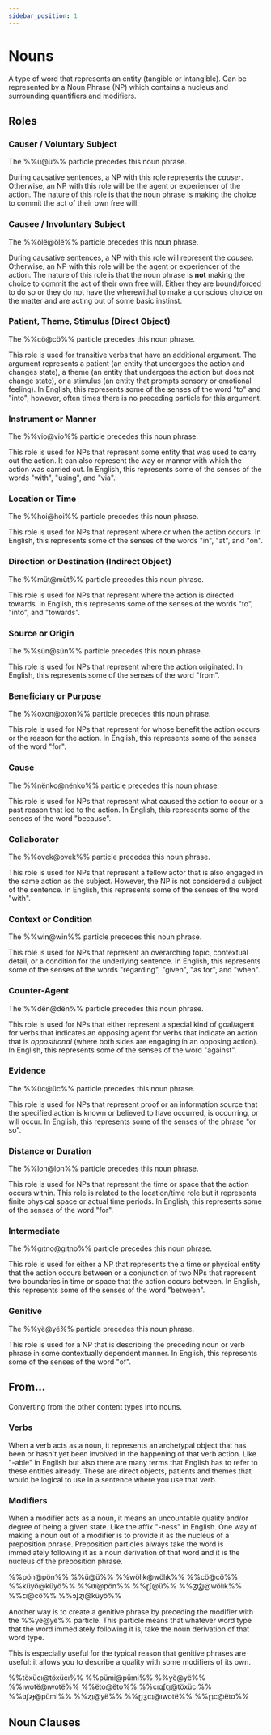 ```yaml
---
sidebar_position: 1
---
```



# Nouns

A type of word that represents an entity (tangible or intangible). Can be
represented by a Noun Phrase (NP) which contains a nucleus and surrounding
quantifiers and modifiers.

## Roles

### Causer / Voluntary Subject

The %%ü@ü%% particle precedes this noun phrase.

During causative sentences, a NP with this role represents the *causer*.
Otherwise, an NP with this role will be the agent or experiencer of the action.
The nature of this role is that the noun phrase is making the choice to commit
the act of their own free will. 

### Causee / Involuntary Subject

The %%ölë@ölë%% particle precedes this noun phrase.

During causative sentences, a NP with this role will represent the *causee*.
Otherwise, an NP with this role will be the agent or experiencer of the action.
The nature of this role is that the noun phrase is **not** making the choice to
commit the act of their own free will. Either they are bound/forced to do so or
they do not have the wherewithal to make a conscious choice on the matter and
are acting out of some basic instinst.

### Patient, Theme, Stimulus (Direct Object)

The %%cö@cö%% particle precedes this noun phrase.

This role is used for transitive verbs that have an additional argument. The
argument represents a patient (an entity that undergoes the action and changes
state), a theme (an entity that undergoes the action but does not change state),
or a stimulus (an entity that prompts sensory or emotional feeling). In English,
this represents some of the senses of the word "to" and "into", however, often
times there is no preceding particle for this argument.

### Instrument or Manner

The %%vio@vio%% particle precedes this noun phrase.

This role is used for NPs that represent some entity that was used to carry out
the action. It can also represent the way or manner with which the action was
carried out. In English, this represents some of the senses of the words "with",
"using", and "via".

### Location or Time

The %%hoi@hoi%% particle precedes this noun phrase.

This role is used for NPs that represent where or when the action occurs. In
English, this represents some of the senses of the words "in", "at", and "on".

### Direction or Destination (Indirect Object)

The %%müt@müt%% particle precedes this noun phrase.

This role is used for NPs that represent where the action is directed towards.
In English, this represents some of the senses of the words "to", "into", and
"towards".

### Source or Origin

The %%sün@sün%% particle precedes this noun phrase.

This role is used for NPs that represent where the action originated. In
English, this represents some of the senses of the word "from".

### Beneficiary or Purpose

The %%oxon@oxon%% particle precedes this noun phrase.

This role is used for NPs that represent for whose benefit the action occurs or
the reason for the action. In English, this represents some of the senses of the
word "for".

### Cause

The %%nënko@nënko%% particle precedes this noun phrase.

This role is used for NPs that represent what caused the action to occur or a
past reason that led to the action. In English, this represents some of the
senses of the word "because".

### Collaborator

The %%ovek@ovek%% particle precedes this noun phrase.

This role is used for NPs that represent a fellow actor that is also engaged in
the same action as the subject. However, the NP is not considered a subject of
the sentence. In English, this represents some of the senses of the word
"with".

### Context or Condition

The %%win@win%% particle precedes this noun phrase.

This role is used for NPs that represent an overarching topic, contextual
detail, or a condition for the underlying sentence. In English, this represents
some of the senses of the words "regarding", "given", "as for", and "when".

### Counter-Agent

The %%dën@dën%% particle precedes this noun phrase.

This role is used for NPs that either represent a special kind of goal/agent for
verbs that indicates an opposing agent for verbs that indicate an action that is
*oppositional* (where both sides are engaging in an opposing action). In
English, this represents some of the senses of the word "against".

### Evidence

The %%üc@üc%% particle precedes this noun phrase.

This role is used for NPs that represent proof or an information source that the
specified action is known or believed to have occurred, is occurring, or will
occur. In English, this represents some of the senses of the phrase "or so".

### Distance or Duration

The %%lon@lon%% particle precedes this noun phrase.

This role is used for NPs that represent the time or space that the action
occurs within. This role is related to the location/time role but it represents
finite physical space or actual time periods. In English, this represents some
of the senses of the word "for".

### Intermediate

The %%gıtno@gıtno%% particle precedes this noun phrase.

This role is used for either a NP that represents the a time or physical entity
that the action occurs between or a conjunction of two NPs that represent two
boundaries in time or space that the action occurs between. In English, this
represents some of the senses of the word "between".

### Genitive

The %%yë@yë%% particle precedes this noun phrase.

This role is used for a NP that is describing the preceding noun or verb phrase
in some contextually dependent manner. In English, this represents some of the
senses of the word "of".

## From...

Converting from the other content types into nouns.

### Verbs

When a verb acts as a noun, it represents an archetypal object that has been or
hasn't yet been involved in the happening of that verb action. Like "-able" in
English but also there are many terms that English has to refer to these
entities already. These are direct objects, patients and themes that would be
logical to use in a sentence where you use that verb.

### Modifiers

When a modifier acts as a noun, it means an uncountable quality and/or degree of
being a given state. Like the affix "-ness" in English. One way of making a noun
out of a modifier is to provide it as the nucleus of a preposition phrase.
Preposition particles always take the word is immediately following it as a noun
derivation of that word and it is the nucleus of the preposition phrase.

<Tabs groupId="popöun-kon-cukto" queryString>
  <TabItem value="latin" label="Latin" default>
    %%pön@pön%% %%ü@ü%% %%wölık@wölık%% %%cö@cö%% %%küyö@küyö%%
  </TabItem>
  <TabItem value="opügido" label="ɽʋʄꜿɟʌ">
    %%ʋ̃ı@pön%% %%ɽʄ@ü%% %%ʒıʓ̑ȷ@wölık%% %%ꞇı@cö%% %%ɔʄɀı@küyö%%
  </TabItem>
</Tabs>

Another way is to create a genitive phrase by preceding the modifier with the
%%yë@yë%% particle. This particle means that whatever word type that the word
immediately following it is, take the noun derivation of that word type.

This is especially useful for the typical reason that genitive phrases are
useful: it allows you to describe a quality with some modifiers of its own.

<Tabs groupId="popöun-kon-cukto" queryString>
  <TabItem value="latin" label="Latin" default>
    %%töxücı@töxücı%% %%pümi@pümi%% %%yë@yë%% %%ıwotë@ıwotë%% %%ëto@ëto%%
  </TabItem>
  <TabItem value="opügido" label="ɽʋʄꜿɟʌ">
    %%cıɋʄꞇȷ@töxücı%% %%ʋʄƶɟ@pümi%% %%ɀʇ@yë%% %%ɽȷʒcʇ@ıwotë%% %%ɽʇc@ëto%%
  </TabItem>
</Tabs>

## Noun Clauses